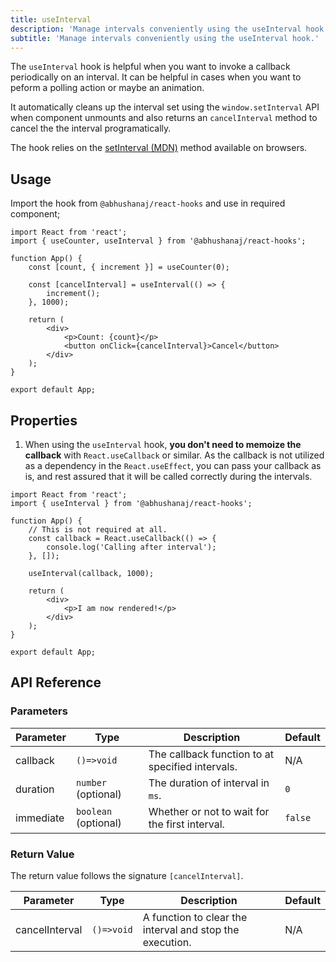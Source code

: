 ```yaml
---
title: useInterval
description: 'Manage intervals conveniently using the useInterval hook.'
subtitle: 'Manage intervals conveniently using the useInterval hook.'
---
```



The `useInterval` hook is helpful when you want to invoke a callback periodically on an interval. It can be helpful in cases when you want to peform a polling action or maybe an animation.

It automatically cleans up the interval set using the `window.setInterval` API when component unmounts and also returns an `cancelInterval` method to cancel the the interval programatically.

The hook relies on the [setInterval (MDN)](https://developer.mozilla.org/en-US/docs/Web/API/setInterval) method available on browsers.

<DemoWrapper title="useInterval">
	<Example client:load />
</DemoWrapper>

## Usage

Import the hook from `@abhushanaj/react-hooks` and use in required component;

```tsx title="./src/App.tsx" ins={2,7-9} mark="useInterval"
import React from 'react';
import { useCounter, useInterval } from '@abhushanaj/react-hooks';

function App() {
	const [count, { increment }] = useCounter(0);

	const [cancelInterval] = useInterval(() => {
		increment();
	}, 1000);

	return (
		<div>
			<p>Count: {count}</p>
			<button onClick={cancelInterval}>Cancel</button>
		</div>
	);
}

export default App;
```

## Properties

1. When using the `useInterval` hook, **you don't need to memoize the callback** with `React.useCallback` or similar. As the callback is not utilized as a dependency in the `React.useEffect`, you can pass your callback as is, and rest assured that it will be called correctly during the intervals.

```tsx title="./src/App.tsx" del={6-8, 10}
import React from 'react';
import { useInterval } from '@abhushanaj/react-hooks';

function App() {
	// This is not required at all.
	const callback = React.useCallback(() => {
		console.log('Calling after interval');
	}, []);

	useInterval(callback, 1000);

	return (
		<div>
			<p>I am now rendered!</p>
		</div>
	);
}

export default App;
```

## API Reference

### Parameters

| Parameter | Type                 | Description                                      | Default |
| --------- | -------------------- | ------------------------------------------------ | ------- |
| callback  | `()=>void`           | The callback function to at specified intervals. | N/A     |
| duration  | `number` (optional)  | The duration of interval in `ms`.                | `0`     |
| immediate | `boolean` (optional) | Whether or not to wait for the first interval.   | `false` |

### Return Value

The return value follows the signature `[cancelInterval]`.

| Parameter      | Type       | Description                                              | Default |
| -------------- | ---------- | -------------------------------------------------------- | ------- |
| cancelInterval | `()=>void` | A function to clear the interval and stop the execution. | N/A     |

